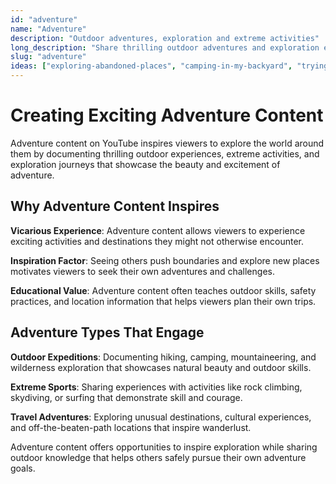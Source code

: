 ```yaml
---
id: "adventure"
name: "Adventure"
description: "Outdoor adventures, exploration and extreme activities"
long_description: "Share thrilling outdoor adventures and exploration experiences that inspire viewers to explore the world around them with confidence and curiosity."
slug: "adventure"
ideas: ["exploring-abandoned-places", "camping-in-my-backyard", "trying-every-transportation-method"]
---
```


# Creating Exciting Adventure Content

Adventure content on YouTube inspires viewers to explore the world around them by documenting thrilling outdoor experiences, extreme activities, and exploration journeys that showcase the beauty and excitement of adventure.

## Why Adventure Content Inspires

**Vicarious Experience**: Adventure content allows viewers to experience exciting activities and destinations they might not otherwise encounter.

**Inspiration Factor**: Seeing others push boundaries and explore new places motivates viewers to seek their own adventures and challenges.

**Educational Value**: Adventure content often teaches outdoor skills, safety practices, and location information that helps viewers plan their own trips.

## Adventure Types That Engage

**Outdoor Expeditions**: Documenting hiking, camping, mountaineering, and wilderness exploration that showcases natural beauty and outdoor skills.

**Extreme Sports**: Sharing experiences with activities like rock climbing, skydiving, or surfing that demonstrate skill and courage.

**Travel Adventures**: Exploring unusual destinations, cultural experiences, and off-the-beaten-path locations that inspire wanderlust.

Adventure content offers opportunities to inspire exploration while sharing outdoor knowledge that helps others safely pursue their own adventure goals.
